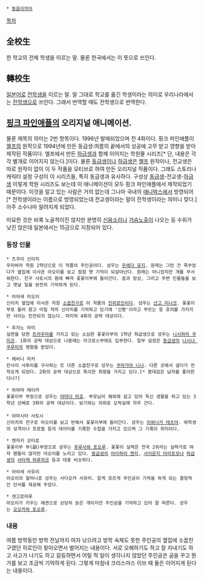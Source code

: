  * [[동음이의어]]

[[목차]]

== 全校生 ==
한 학교의 전체 학생을 이르는 말. 물론 한국에서는 이 뜻으로 쓰인다.

== 轉校生 ==
[[일본어]]로 [[전학생]]을 이르는 말. 말 그대로 학교를 옮긴 학생이라는 의미로 우리나라에서는 [[전학생]]으로 쓰인다. 그래서 번역할 때도 전학생으로 번역한다.

== [[핑크 파인애플]]의 오리지널 애니메이션. ==
물론 제목의 의미는 2번 항목이다. 1996년 발매되었으며 전 4화이다. 핑크 파인애플이 [[엘프]]의 원작으로 1994년에 만든 동급생:여름의 끝에서의 성공에 고무 받고 영향을 받아 제작된 작품이다.
엘프에서 만든 [[하급생]]과 함께 이어지는 학원물 시리즈[* 단, 내용은 각각 별개로 이어지지 않는다.]이다. 물론 [[동급생]]이나 [[하급생]]은 [[엘프]] 원작이나, 전교생은 따로 원작이 없이 이 두 작품을 모티브로 하여 만든 오리지널 작품이다. 그래도 스토리나 캐릭터 설정 구성이 이 시리즈들, 특히 동급생과 유사하다. 구성상 [[동급생]]-전교생-[[하급생]] 이렇게 학원 시리즈도 보는데 이 애니메이션이 모두 핑크 파인애플에서 제작되었기 때문이다.
이것을 알고 있는 사람은 거의 없는데 그나마 국내의 [[애니박스]]에서 방영되어[* 전학생이라는 이름으로 방영되었는데 전교생이라는 말이 전학생이라는 의미니 맞다.] 아주 소수나마 알려지게 되었다.

미묘한 것은 비록 노골적이진 않지만 분명히 [[신음소리]]나 [[가슴노출]]이 나오는 등 수위가 낮진 않은데 일본에서는 15금으로 지정되어 있다.

=== 등장 인물 ===

 * 츠쿠이 신이치 
 우미바라 학원 2학년으로 이 작품의 주인공이다. 성우는 [[우에다 유지]]. 원래는 그런 건 죽쑤었다가 옆집에 이사온 아오이를 보고 점점 옛 기억이 되살아난다. 원래는 아니었지만 개를 무서워한다. 친구 사토시의 꾐에 빠져 꽃꽃이부에 들어간다. 꿈과 망상, 그리고 주변 인물들을 보고 옛날 일을 완전히 기억하게 된다.

 * 아야세 아오이  
 신이치 옆집에 이사온 자칭 [[소꿉친구]]로 이 작품의 [[진히로인]]이다. 성우는 [[산고 미나코]]. 꽃꽃이부로 들어 왔고 어릴 적의 신이치를 기억하고 있기에 '신짱'이라고 부르는 등 호의를 가지지만 사이는 진전되지 않는다. 마지막 4화의 공략 대상이다.

 * 후지노 마미  
 실연을 당한 [[트라우마]]를 가지고 있는 소심한 꽃꽃이부의 1학년 하급생으로 성우는 [[니시하라 쿠미코]]. 1화의 공략 대상으로 나중에는 라크로스부에도 입부한다. 일부 설정은 [[동급생]]의 [[니시나 쿠루미]]의 영향을 받았다.

 * 에비나 미카
 칸사이 사투리를 구사하는 또 다른 소꿉친구로 성우는 [[쿠마가야 니나]]. 다른 곳에서 살다가 전학오게 되었다. 2화의 공략 대상으로 특이한 취향을 가지고 있다.[* 붕대감은 남자를 좋아한다나?] 

 * 하야마 레이카
 꽃꽃이부 부장으로 성우는 [[야마다 미호]]. 부모님이 해외에 살고 있어 독신 생활을 하고 있는 3학년 선배로 3화의 공략 대상이다. 보기와는 의외로 오락실에 자주 간다. 
 
 * 야마시타 사토시
 신이치의 친구로 아오이를 보고 반해서 꽃꽃이부에 들어간다. 성우는 [[이와나가 테츠야]]. 여학생의 성격이나 프로필 등의 데이터를 기록한 수첩을 가지고 있으며 그 기록이 취미이다. 

 * 켄자키 코타로  
 꽃꽃이부 부(副)부장으로 성우는 [[후루사와 토오루]]. 꽃꽃이 실력은 전국 2위라는 실력가로 여자 팬들이 많지만 아오이를 노리고 있다. [[동급생]]의 [[아이하라 켄지]], [[사이온지 아리토모]]나 [[하급생]]의 [[사타케 하루히코]] 등과 대충 비슷하다.

 * 아야세 사유리 
 아오이의 할머니로 성우는 사다오카 사유리. 알게 모르게 주인공이 기억을 하게 되는 결정적인 단서를 제공해 주었다. 

 * 겐고로마루
 아오이가 키우는 애견으로 상당히 늙은 개이지만 주인공을 기억하고 있어 잘 따른다. 성우는 [[오오카와 토오루]].

=== 내용 ===
여름 방학동안 방학 전날까지 여자 낚으려고 방학 숙제도 못한 주인공의 옆집에 소꿉친구였던 히로인이 찾아오면서 벌어지는 내용이다. 서로 오해하기도 하고 잘 지내기도 하고 사고가 나기도 하고 갈등하면서 어릴 적 일이 생각나지 않았던 주인공은 굼을 꾸고 뭔가를 보고 조금씩 기억하게 된다. 그렇게 마침내 크리스마스 이브 때 둘은 이어지게 된다는 내용이다.
